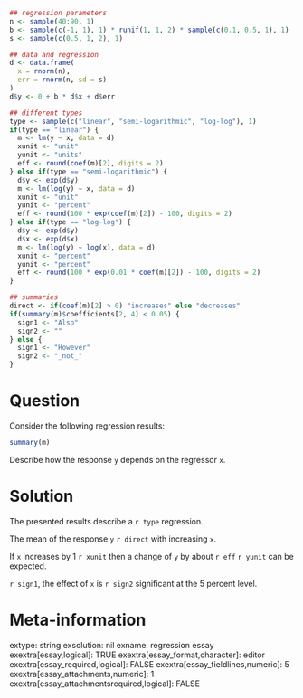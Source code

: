 ```r
## regression parameters
n <- sample(40:90, 1)
b <- sample(c(-1, 1), 1) * runif(1, 1, 2) * sample(c(0.1, 0.5, 1), 1)
s <- sample(c(0.5, 1, 2), 1)

## data and regression
d <- data.frame(
  x = rnorm(n),
  err = rnorm(n, sd = s)
)
d$y <- 0 + b * d$x + d$err

## different types
type <- sample(c("linear", "semi-logarithmic", "log-log"), 1)
if(type == "linear") {
  m <- lm(y ~ x, data = d)
  xunit <- "unit" 
  yunit <- "units"
  eff <- round(coef(m)[2], digits = 2)
} else if(type == "semi-logarithmic") {
  d$y <- exp(d$y)
  m <- lm(log(y) ~ x, data = d)
  xunit <- "unit" 
  yunit <- "percent"
  eff <- round(100 * exp(coef(m)[2]) - 100, digits = 2)
} else if(type == "log-log") {
  d$y <- exp(d$y)
  d$x <- exp(d$x)
  m <- lm(log(y) ~ log(x), data = d)
  xunit <- "percent" 
  yunit <- "percent"
  eff <- round(100 * exp(0.01 * coef(m)[2]) - 100, digits = 2)
}

## summaries
direct <- if(coef(m)[2] > 0) "increases" else "decreases"
if(summary(m)$coefficients[2, 4] < 0.05) {
  sign1 <- "Also"
  sign2 <- ""
} else {
  sign1 <- "However"
  sign2 <- "_not_"
}
```

Question
========
Consider the following regression results:

```r
summary(m)
```

Describe how the response `y` depends on the regressor `x`.


Solution
========
The presented results describe a `r type` regression.

The mean of the response `y` `r direct` with increasing `x`.

If `x` increases by 1 `r xunit` then a change of `y` by about `r eff` `r yunit` can be expected.

`r sign1`, the effect of `x` is `r sign2` significant at the 5 percent level.


Meta-information
================
extype: string
exsolution: nil
exname: regression essay
exextra[essay,logical]: TRUE
exextra[essay_format,character]: editor
exextra[essay_required,logical]: FALSE
exextra[essay_fieldlines,numeric]: 5
exextra[essay_attachments,numeric]: 1
exextra[essay_attachmentsrequired,logical]: FALSE
